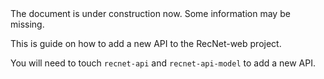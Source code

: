 
<Callout type="warning" emoji="🚧">
  The document is under construction now. Some information may be missing.
</Callout>

This is guide on how to add a new API to the RecNet-web project.

You will need to touch `recnet-api` and `recnet-api-model` to add a new API.
